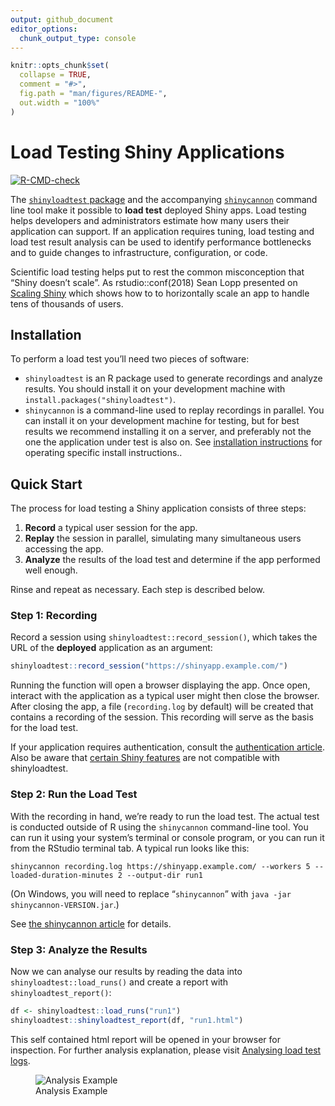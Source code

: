 ```yaml
---
output: github_document
editor_options:
  chunk_output_type: console
---
```


<!-- README.md is generated from README.Rmd. Please edit that file -->

```r
knitr::opts_chunk$set(
  collapse = TRUE,
  comment = "#>",
  fig.path = "man/figures/README-",
  out.width = "100%"
)
```

# Load Testing Shiny Applications

<!-- badges: start -->
[![R-CMD-check](https://github.com/rstudio/shinyloadtest/actions/workflows/R-CMD-check.yaml/badge.svg)](https://github.com/rstudio/shinyloadtest/actions)
<!-- badges: end -->

The [`shinyloadtest` package](https://rstudio.github.io/shinyloadtest/) and the accompanying [`shinycannon`](https://github.com/rstudio/shinycannon) command line tool make it possible to **load test** deployed Shiny apps.
Load testing helps developers and administrators estimate how many users their application can support.
If an application requires tuning, load testing and load test result analysis can be used to identify performance bottlenecks and to guide changes to infrastructure, configuration, or code.

Scientific load testing helps put to rest the common misconception that "Shiny doesn't scale".
As rstudio::conf(2018) Sean Lopp presented on [Scaling Shiny](https://posit.co/resources/videos/scaling-shiny/) which shows how to to horizontally scale an app to handle tens of thousands of users.

## Installation

To perform a load test you'll need two pieces of software:

-   `shinyloadtest` is an R package used to generate recordings and analyze results. You should install it on your development machine with `install.packages("shinyloadtest")`.
-   `shinycannon` is a command-line used to replay recordings in parallel. You can install it on your development machine for testing, but for best results we recommend installing it on a server, and preferably not the one the application under test is also on. See [installation instructions](https://rstudio.github.io/shinyloadtest/articles/shinycannon.html#installation) for operating specific install instructions..

## Quick Start

The process for load testing a Shiny application consists of three steps:

1.  **Record** a typical user session for the app.
2.  **Replay** the session in parallel, simulating many simultaneous users accessing the app.
3.  **Analyze** the results of the load test and determine if the app performed well enough.

Rinse and repeat as necessary.
Each step is described below.

### Step 1: Recording

Record a session using `shinyloadtest::record_session()`, which takes the URL of the **deployed** application as an argument:

```r
shinyloadtest::record_session("https://shinyapp.example.com/")
```

Running the function will open a browser displaying the app.
Once open, interact with the application as a typical user might then close the browser.
After closing the app, a file (`recording.log` by default) will be created that contains a recording of the session.
This recording will serve as the basis for the load test.

If your application requires authentication, consult the [authentication article](https://rstudio.github.io/shinyloadtest/articles/load-testing-authenticated-apps.html).
Also be aware that [certain Shiny features](https://rstudio.github.io/shinyloadtest/articles/limitations-of-shinyloadtest.html) are not compatible with shinyloadtest.

### Step 2: Run the Load Test

With the recording in hand, we're ready to run the load test.
The actual test is conducted outside of R using the `shinycannon` command-line tool.
You can run it using your system's terminal or console program, or you can run it from the RStudio terminal tab.
A typical run looks like this:

    shinycannon recording.log https://shinyapp.example.com/ --workers 5 --loaded-duration-minutes 2 --output-dir run1

(On Windows, you will need to replace "`shinycannon`" with `java -jar shinycannon-VERSION.jar`.)

See [the shinycannon article](https://rstudio.github.io/shinyloadtest/articles/shinycannon.html#recording) for details.

### Step 3: Analyze the Results

Now we can analyse our results by reading the data into `shinyloadtest::load_runs()` and create a report with `shinyloadtest_report()`:

```R
df <- shinyloadtest::load_runs("run1")
shinyloadtest::shinyloadtest_report(df, "run1.html")
```

This self contained html report will be opened in your browser for inspection.
For further analysis explanation, please visit [Analysing load test logs](https://rstudio.github.io/shinyloadtest/articles/analyzing-load-test-logs.html).

![Analysis Example](man/figures/slt_report_screenshot.png)
